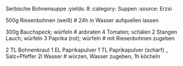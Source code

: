 Serbische Bohnensuppe
:yields: 8
:category: Suppen
:source: Erzsi

500g Riesenbohnen (weiß)
# 24h in Wasser aufquellen lassen

300g Bauchspeck; würfeln
# anbraten
4 Tomaten; schälen
2 Stangen Lauch; würfeln
3 Paprika (rot); würfeln
# mit Riesenbohnen zugeben

2 TL Bohnenkraut
1 EL Paprikapulver
1 TL Paprikapulver (scharf)
_ Salz+Pfeffer
2l Wasser
# würzen, Wasser zugeben, 1h köcheln

